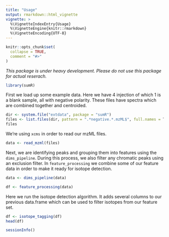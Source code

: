```yaml
---
title: "Usage"
output: rmarkdown::html_vignette
vignette: >
  %\VignetteIndexEntry{Usage}
  %\VignetteEngine{knitr::rmarkdown}
  %\VignetteEncoding{UTF-8}
---
```


```r
knitr::opts_chunk$set(
  collapse = TRUE,
  comment = "#>"
)
```

_This package is under heavy development. Please do not use this package for actual reserach._

```r
library(sumR)
```

First we load up some example data. Here we have 4 injection of which 1 is a blank sample, all with negative polarity. These files have spectra which are combined together and centroided. 
```r
dir <- system.file("extdata", package = "sumR")
files <- list.files(dir, pattern = ".*negative.*.mzML$", full.names = T)
files
```

We're using `xcms` in order to read our mzML files. 
```r
data <- read_mzml(files)
```

Next, we are identifying peaks and grouping them into features using the `dims_pipeline`. During this process, we also filter any chromatic peaks using an exclusion filter. In `feature_processing` we combine some of our feature data in order to make it ready for isotope detection.

```r
data <- dims_pipeline(data)
```

```r
df <- feature_processing(data)
```

Here we run the isotope detection algorithm. It adds several columns to our previous data.frame which can be used to filter isotopes from our feature set. 

```r
df <- isotope_tagging(df)
head(df)
```

```r
sessionInfo()
```
